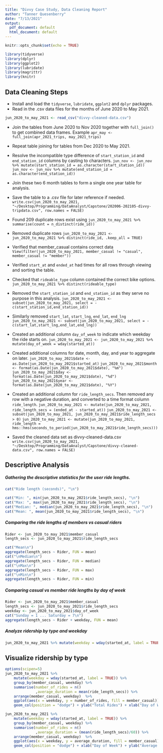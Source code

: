 ```yaml
---
title: "Divvy Case Study, Data Cleaning Report"
author: "Tanner Quesenberry"
date: "7/13/2021"
output:
  pdf_document: default
  html_document: default
---
```


```r
knitr::opts_chunk$set(echo = TRUE)
```

```r
library(tidyverse)
library(dplyr)
library(ggplot2)
library(lubridate)
library(magrittr)
library(knitr)
```

## Data Cleaning Steps

* Install and load the `tidyverse`, `lubridate`, `ggplot2` and `dplyr` packages.
* Read in the .csv data files for the months of June 2020 to May 2021.
``` r
jun_2020_to_may_2021 <- read_csv("divvy-cleaned-data.csv")
```
  
* Join the tables from June 2020 to Nov 2020 together with `full_join()` to get combined data frames.
Example `apr_may <- full_join(apr_2021_trips, may_2021_trips)`
* Repeat table joining for tables from Dec 2020 to May 2021.
* Resolve the incompatible type difference of `start_station_id` and `end_station_id` columns by casting to characters. `jun_nov <- jun_nov %>% mutate(start_station_id = as.character(start_station_id))`
`jun_nov <- jun_nov %>% mutate(end_station_id = as.character(end_station_id))`
* Join these two 6 month tables to form a single one year table for analysis.
* Save the table to a .csv file for later reference if needed.
`write.csv(jun_2020_to_may_2021, "~/Desktop/Programming/DataAnalyst/Capstone/202006-202105-divvy-tripdata.csv", row.names = FALSE)`  

* Found 209 duplicate rows exist using 
`jun_2020_to_may_2021 %>% summarise(count = n_distinct(ride_id))`
* Removed duplicate rows `jun_2020_to_may_2021 <- jun_2020_to_may_2021 %>% distinct(ride_id, .keep_all = TRUE)`
* Verified that member_casual contains correct data
`View(filter(jun_2020_to_may_2021, member_casual != "casual", member_casual != "member"))`
* Verified `start_at` and `ended_at` had times for all rows through viewing and sorting the table.
* Checked that `rideable_type` column contained the correct bike options.
`jun_2020_to_may_2021 %>% distinct(rideable_type)`


* Removed the `start_station_id` and `end_station_id` as they serve no purpose in this analysis.
`jun_2020_to_may_2021 <- subset(jun_2020_to_may_2021, select = -c(start_station_id,end_station_id))`
* Similarly removed `start_lat`, `start_lng`, `end_lat`, `end_lng`
`jun_2020_to_may_2021 <- subset(jun_2020_to_may_2021, select = -c(start_lat,start_lng,end_lat,end_lng))`


* Created an additional column `day_of_week` to indicate which weekday the ride starts on.
`jun_2020_to_may_2021 <- jun_2020_to_may_2021 %>% mutate(day_of_week = wday(started_at))`
* Created additional columns for date, month, day, and year to aggregate on later.
`jun_2020_to_may_2021$date <- as.Date(jun_2020_to_may_2021$started_at)`
`jun_2020_to_may_2021$month <- format(as.Date(jun_2020_to_may_2021$date), "%m")`
`jun_2020_to_may_2021$day <- format(as.Date(jun_2020_to_may_2021$date), "%d")`
`jun_2020_to_may_2021$year <- format(as.Date(jun_2020_to_may_2021$date), "%Y")`
* Created an additional column for `ride_length_secs`. Then removed any row with a negative duration, and converted to a time format column `ride_length`.
`jun_2020_to_may_2021 <- mutate(jun_2020_to_may_2021, ride_length_secs = (ended_at - started_at))`
`jun_2020_to_may_2021 <- subset(jun_2020_to_may_2021, jun_2020_to_may_2021$ride_length_secs > 0)`
`jun_2020_to_may_2021 <- mutate(jun_2020_to_may_2021, ride_length = hms::hms(seconds_to_period(jun_2020_to_may_2021$ride_length_secs)))`


* Saved the cleaned data set as divvy-cleaned-data.csv
`write.csv(jun_2020_to_may_2021, "~/Desktop/Programming/DataAnalyst/Capstone/divvy-cleaned-data.csv", row.names = FALSE)`


## Descriptive Analysis

##### Gathering the descriptive statistics for the user ride lengths.

``` r
cat("Ride length (seconds)", "\n")

cat("Min: ", min(jun_2020_to_may_2021$ride_length_secs), "\n")
cat("Max: ", max(jun_2020_to_may_2021$ride_length_secs), "\n")
cat("Median: ", median(jun_2020_to_may_2021$ride_length_secs), "\n")
cat("Mean: ", mean(jun_2020_to_may_2021$ride_length_secs), "\n")
```

##### Comparing the ride lengths of members vs casual riders

``` r
Rider <- jun_2020_to_may_2021$member_casual
length_secs <- jun_2020_to_may_2021$ride_length_secs

cat("Mean\n")
aggregate(length_secs ~ Rider, FUN = mean)
cat("\nMedian\n")
aggregate(length_secs ~ Rider, FUN = median)
cat("\nMax\n")
aggregate(length_secs ~ Rider, FUN = max)
cat("\nMin\n")
aggregate(length_secs ~ Rider, FUN = min)

```

##### Comparing casual vs member ride lengths by day of week

``` r
Rider <- jun_2020_to_may_2021$member_casual
length_secs <- jun_2020_to_may_2021$ride_length_secs
weekday <- jun_2020_to_may_2021$day_of_week
cat("Sunday = 1 ... Saturday = 7\n")
aggregate(length_secs ~ Rider + weekday, FUN = mean)
```


##### Analyze ridership by type and weekday

``` r
jun_2020_to_may_2021 %>% mutate(weekday = wday(started_at, label = TRUE)) %>% group_by(member_casual, weekday) %>% summarise(number_of_rides = n(), average_duration = mean(ride_length_secs)) %>% arrange(member_casual, weekday)
```



## Visualize ridership by type

```r
options(scipen=5)
jun_2020_to_may_2021 %>% 
    mutate(weekday = wday(started_at, label = TRUE)) %>% 
    group_by(member_casual, weekday) %>% 
    summarise(number_of_rides = n()
              ,average_duration = mean(ride_length_secs)) %>% 
    arrange(member_casual, weekday)  %>% 
    ggplot(aes(x = weekday, y = number_of_rides, fill = member_casual)) +
    geom_col(position = "dodge") + ylab("Total Rides") + xlab("Day of Week") +ggtitle("Total Rides Per Weekday")
```

```r
jun_2020_to_may_2021 %>% 
    mutate(weekday = wday(started_at, label = TRUE)) %>% 
    group_by(member_casual, weekday) %>% 
    summarise(number_of_rides = n()
              ,average_duration = (mean(ride_length_secs)/60)) %>% 
    arrange(member_casual, weekday)  %>% 
    ggplot(aes(x = weekday, y = average_duration, fill = member_casual)) +
    geom_col(position = "dodge") + xlab("Day of Week") + ylab("Average Ride Length (Minutes)") + ggtitle("Average Ride Time By Day")
```
